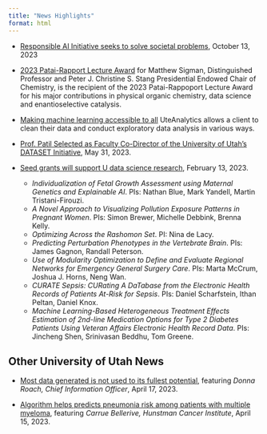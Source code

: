 ```yaml
---
title: "News Highlights"
format: html
---
```

* [Responsible AI Initiative seeks to solve societal problems](https://attheu.utah.edu/facultystaff/responsible-ai-initiative-seeks-to-solve-societal-problems/){target="_blank"}, October 13, 2023

* [2023 Patai-Rapport Lecture Award](https://science.utah.edu/faculty/matthew-sigman-receives-the-2023-patai-rapport-lecture-award/){target="_blank"} for Matthew Sigman, Distinguished Professor and Peter J. Christine S. Stang Presidential Endowed Chair of Chemistry, is the recipient of the 2023 Patai-Rappoport Lecture Award for his major contributions in physical organic chemistry, data science and enantioselective catalysis.

* [Making machine learning accessible to all](https://attheu.utah.edu/facultystaff/making-machine-learning-accessible-to-all/){target="_blank"} UteAnalytics allows a client to clean their data and conduct exploratory data analysis in various ways.

* [Prof. Patil Selected as Faculty Co-Director of the University of Utah's DATASET Initiative](https://www.cs.utah.edu/prof-patil-selected-as-faculty-co-director-of-the-university-of-utahs-dataset-initiative/){target="_blank"}, May 31, 2023.
* [Seed grants will support U data science research](https://attheu.utah.edu/facultystaff/seed-grants-will-support-u-data-science-research/?fbclid=IwAR3j6cqf98pF0FFehnvicKumtca6IPcRquUF0cdLkz6KcwGJCXf65Rn3J6Q){target="_blank"}, February 13, 2023.
  + *Individualization of Fetal Growth Assessment using Maternal Genetics and Explainable AI*. PIs: Nathan Blue, Mark Yandell, Martin Tristani-Firouzi.
  + *A Novel Approach to Visualizing Pollution Exposure Patterns in Pregnant Women*. PIs: Simon Brewer, Michelle Debbink, Brenna Kelly. 
  + *Optimizing Across the Rashomon Set*. PI: Nina de Lacy.
  + *Predicting Perturbation Phenotypes in the Vertebrate Brain*. PIs: James Gagnon, Randall Peterson. 
  + *Use of Modularity Optimization to Define and Evaluate Regional Networks for Emergency General Surgery Care*. PIs: Marta McCrum, Joshua J. Horns, Neng Wan.
  + *CURATE Sepsis: CURating A DaTabase from the Electronic Health Records of Patients At-Risk for Sepsis*. PIs: Daniel Scharfstein, Ithan Peltan, Daniel Knox. 
  + *Machine Learning-Based Heterogeneous Treatment Effects Estimation of 2nd-line Medication Options for Type 2 Diabetes Patients Using Veteran Affairs Electronic Health Record Data*. PIs: Jincheng Shen, Srinivasan Beddhu, Tom Greene.

## Other University of Utah News
* [Most data generated is not used to its fullest potential](https://www.healthcarefinancenews.com/news/most-data-generated-not-used-its-fullest-potential?mc_cid=6cad69f6f7&mc_eid=2dd9b9f0f5){target="_blank"}, featuring *Donna Roach, Chief Information Officer*, April 17, 2023.

* [Algorithm helps predicts pneumonia risk among patients with multiple myeloma](https://www.healio.com/news/hematology-oncology/20230411/algorithm-helps-predicts-pneumonia-risk-among-patients-with-multiple-myeloma?mc_cid=6cad69f6f7&mc_eid=2dd9b9f0f5){target="_blank"}, featuring *Carrue Bellerive, Hunstman Cancer Institute*, April 15, 2023.


